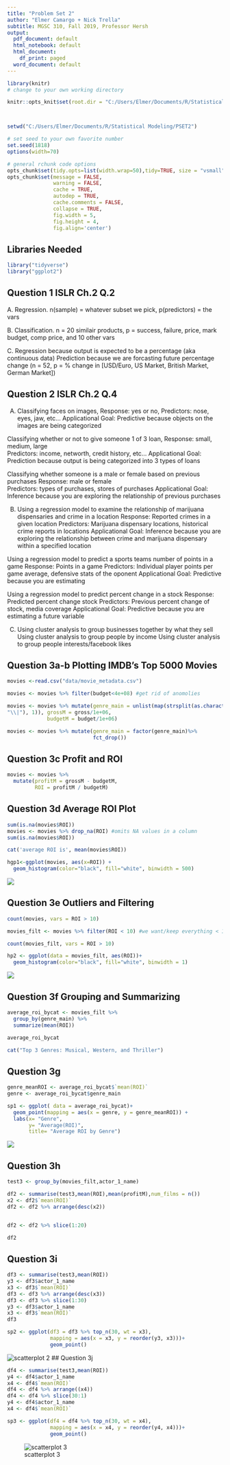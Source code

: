 ```yaml
---
title: "Problem Set 2"
author: "Elmer Camargo + Nick Trella"
subtitle: MGSC 310, Fall 2019, Professor Hersh
output:
  pdf_document: default
  html_notebook: default
  html_document:
    df_print: paged
  word_document: default
---
```


```r
library(knitr)
# change to your own working directory

knitr::opts_knit$set(root.dir = "C:/Users/Elmer/Documents/R/Statistical Modeling/PSET2")



setwd("C:/Users/Elmer/Documents/R/Statistical Modeling/PSET2")

# set seed to your own favorite number
set.seed(1818)
options(width=70)

# general rchunk code options
opts_chunk$set(tidy.opts=list(width.wrap=50),tidy=TRUE, size = "vsmall")
opts_chunk$set(message = FALSE,
               warning = FALSE,
               cache = TRUE,
               autodep = TRUE,
               cache.comments = FALSE,
               collapse = TRUE,
               fig.width = 5,  
               fig.height = 4,
               fig.align='center')


```

## Libraries Needed
```r
library("tidyverse")
library("ggplot2") 
```

## Question 1 ISLR Ch.2 Q.2

A. Regression. n(sample) = whatever subset we pick, p(predictors) = the vars

B. Classification. n = 20 similair products, p = success, failure, price, mark      budget, comp price, and 10 other vars

C. Regression because output is expected to be a percentage (aka continuous data)
   Prediction because we are forcasting future percentage change
   (n = 52, p = % change in [USD/Euro, US Market, British Market, German Market])

## Question 2 ISLR Ch.2 Q.4

A. 
Classifying faces on images, Response: yes or no, Predictors: nose, eyes, jaw, etc...
Applicational Goal: Predictive because objects on the images are being categorized
   
Classifying whether or not to give someone 1 of 3 loan, Response: small, medium, large     
Predictors: income, networth, credit history, etc...
Applicational Goal: Prediction because output is being categorized into 3 types of loans 
   
Classifying whether someone is a male or female based on previous purchases
Response: male or female     
Predictors: types of purchases, stores of purchases
Applicational Goal: Inference because you are exploring the relationship of previous purchases 
   
B. 
Using a regression model to examine the relationship of marijuana dispensaries and crime in a location
Response: Reported crimes in a given location
Predictors: Marijuana dispensary locations, historical crime reports in locations 
Applicational Goal: Inference because you are exploring the relationship between crime and  marijuana dispensary within a specified location 


Using a regression model to predict a sports teams number of points in a game
Response: Points in a game
Predictors: Individual player points per game average, defensive stats of the oponent 
Applicational Goal: Predictive because you are estimating 
   
Using a regression model to predict percent change in a stock 
Response: Predicted percent change stock
Predictors: Previous percent change of stock, media coverage
Applicational Goal: Predictive because you are estimating a future variable

C. 
Using cluster analysis to group businesses together by what they sell
Using cluster analysis to group people by income
Using cluster analysis to group people interests/facebook likes

## Question 3a-b Plotting IMDB’s Top 5000 Movies

```r
movies <-read.csv("data/movie_metadata.csv")

movies <- movies %>% filter(budget<4e+08) #get rid of anomolies

movies <- movies %>% mutate(genre_main = unlist(map(strsplit(as.character(movies$genres),
"\\|"), 1)), grossM = gross/1e+06,
             budgetM = budget/1e+06)

movies <- movies %>% mutate(genre_main = factor(genre_main)%>%
                            fct_drop())
```

## Question 3c Profit and ROI

```r
movies <- movies %>% 
  mutate(profitM = grossM - budgetM,
         ROI = profitM / budgetM)
```

## Question 3d Average ROI Plot

```r
sum(is.na(movies$ROI))
movies <- movies %>% drop_na(ROI) #omits NA values in a column 
sum(is.na(movies$ROI))

cat('average ROI is', mean(movies$ROI))

hgp1<-ggplot(movies, aes(x=ROI)) + 
  geom_histogram(color="black", fill="white", binwidth = 500)

```

![](output/histogram1.png)

\newpage

## Question 3e Outliers and Filtering

```r
count(movies, vars = ROI > 10)

movies_filt <- movies %>% filter(ROI < 10) #we want/keep everything < 10 

count(movies_filt, vars = ROI > 10)

hp2 <- ggplot(data = movies_filt, aes(ROI))+
  geom_histogram(color="black", fill="white", binwidth = 1)
```

![](output/histogram2.png)

\newpage

## Question 3f Grouping and Summarizing

```r
average_roi_bycat <- movies_filt %>% 
  group_by(genre_main) %>% 
  summarize(mean(ROI))

average_roi_bycat

cat("Top 3 Genres: Musical, Western, and Thriller")
```

## Question 3g 

```r
genre_meanROI <- average_roi_bycat$`mean(ROI)`
genre <- average_roi_bycat$genre_main

sp1 <- ggplot( data = average_roi_bycat)+ 
  geom_point(mapping = aes(x = genre, y = genre_meanROI)) +
  labs(x= "Genre",
       y= "Average(ROI)",
       title= "Average ROI by Genre")
```


![](output/scatterplot1.png)
\newpage

## Question 3h

```r
test3 <- group_by(movies_filt,actor_1_name)

df2 <- summarise(test3,mean(ROI),mean(profitM),num_films = n())
x2 <- df2$`mean(ROI)`
df2 <- df2 %>% arrange(desc(x2))


df2 <- df2 %>% slice(1:20)

df2
```

## Question 3i

```r
df3 <- summarise(test3,mean(ROI))
y3 <- df3$actor_1_name
x3 <- df3$`mean(ROI)`
df3 <- df3 %>% arrange(desc(x3))
df3 <- df3 %>% slice(1:30)
y3 <- df3$actor_1_name
x3 <- df3$`mean(ROI)`
df3

sp2 <- ggplot(df3 = df3 %>% top_n(30, wt = x3), 
              mapping = aes(x = x3, y = reorder(y3, x3)))+
              geom_point()
```

\newpage

![scatterplot 2](output/scatterplot2.png)
\newpage
## Question 3j

```r
df4 <- summarise(test3,mean(ROI))
y4 <- df4$actor_1_name
x4 <- df4$`mean(ROI)`
df4 <- df4 %>% arrange((x4))
df4 <- df4 %>% slice(30:1)
y4 <- df4$actor_1_name
x4 <- df4$`mean(ROI)`

sp3 <- ggplot(df4 = df4 %>% top_n(30, wt = x4),
              mapping = aes(x = x4, y = reorder(y4, x4)))+
              geom_point()
```

\newpage

![scatterplot 3](output/scatterplot3.png)